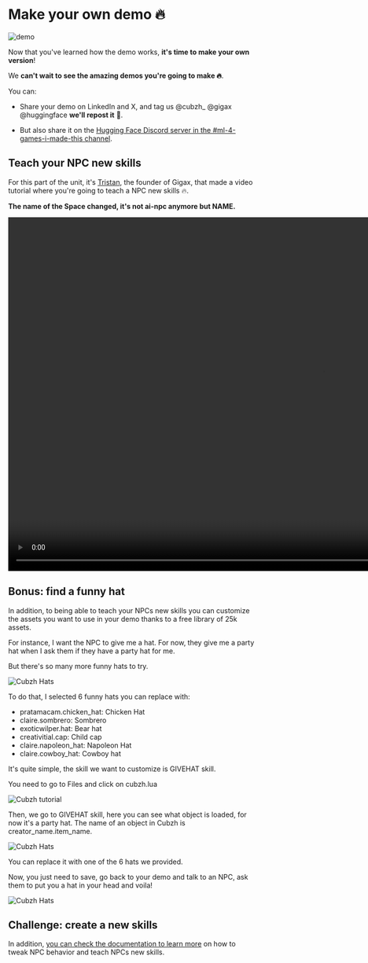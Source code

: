 #  Make your own demo 🔥

<img src="https://huggingface.co/datasets/huggingface-ml-4-games-course/course-images/resolve/main/en/unit3/owndemo.png" alt="demo"/>

Now that you've learned how the demo works, **it's time to make your own version**!

We **can't wait to see the amazing demos you're going to make 🔥**. 

You can:

- Share your demo on LinkedIn and X, and tag us  @cubzh_ @gigax @huggingface **we'll repost it** 🤗. 

- But also share it on the [Hugging Face Discord server in the #ml-4-games-i-made-this channel](https://hf.co/join/discord).

## Teach your NPC new skills

For this part of the unit, it's [Tristan](https://x.com/tr_deborde), the founder of Gigax, that made a video tutorial where you're going to teach a NPC new skills 🔥.

**The name of the Space changed, it's not ai-npc anymore but NAME.**

<video controls width="1280" height="720">
  <source src="https://huggingface.co/datasets/huggingface-ml-4-games-course/course-images/resolve/main/en/unit3/gigax_cubzh_hf_full.mp4" type="video/mp4">
  Your browser does not support the video tag.
</video>


## Bonus: find a funny hat

In addition, to being able to teach your NPCs new skills you can customize the assets you want to use in your demo thanks to a free library of 25k assets.

For instance, I want the NPC to give me a hat. For now, they give me a party hat when I ask them if they have a party hat for me.

But there's so many more funny hats to try.

<img src="https://huggingface.co/datasets/huggingface-ml-4-games-course/course-images/resolve/main/en/unit3/hats.png" alt="Cubzh Hats" />

To do that, I selected 6 funny hats you can replace with:

- pratamacam.chicken_hat: Chicken Hat
- claire.sombrero: Sombrero
- exoticwilper.hat: Bear hat 
- creativitial.cap: Child cap
- claire.napoleon_hat: Napoleon Hat
- claire.cowboy_hat: Cowboy hat


It's quite simple, the skill we want to customize is GIVEHAT skill.

You need to go to Files and click on cubzh.lua


<img src="https://huggingface.co/datasets/huggingface-ml-4-games-course/course-images/resolve/main/en/unit3/partyhat1.png" alt="Cubzh tutorial" />

Then, we go to GIVEHAT skill, here you can see what object is loaded, for now it's a party hat. The name of an object in Cubzh is creator_name.item_name.

<img src="https://huggingface.co/datasets/huggingface-ml-4-games-course/course-images/resolve/main/en/unit3/partyhat2.png" alt="Cubzh Hats" />

You can replace it with one of the 6 hats we provided.

Now, you just need to save, go back to your demo and talk to an NPC, ask them to put you a hat in your head and voila!


<img src="https://huggingface.co/datasets/huggingface-ml-4-games-course/course-images/resolve/main/en/unit3/partyhat3.png" alt="Cubzh Hats" />



## Challenge: create a new skills


In addition, [you can check the documentation to learn more](https://huggingface.co/spaces/cubzh/ai-npcs/blob/main/README.md) on how to tweak NPC behavior and teach NPCs new skills.


